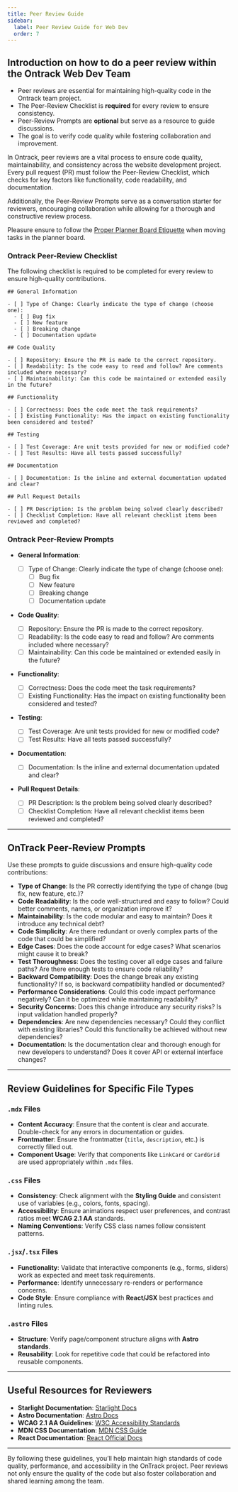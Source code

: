 ```yaml
---
title: Peer Review Guide
sidebar:
  label: Peer Review Guide for Web Dev
  order: 7
---
```



## Introduction on how to do a peer review within the Ontrack Web Dev Team

<Aside type="tip" title="TL;DR">

- Peer reviews are essential for maintaining high-quality code in the Ontrack team project.
- The Peer-Review Checklist is **required** for every review to ensure consistency.
- Peer-Review Prompts are **optional** but serve as a resource to guide discussions.
- The goal is to verify code quality while fostering collaboration and improvement.

</Aside>

In Ontrack, peer reviews are a vital process to ensure code quality, maintainability, and
consistency across the website development project. Every pull request (PR) must follow the
Peer-Review Checklist, which checks for key factors like functionality, code readability, and
documentation.

Additionally, the Peer-Review Prompts serve as a conversation starter for reviewers, encouraging
collaboration while allowing for a thorough and constructive review process.

<Aside type="caution" title="Card Movement in Planner">

Pleasure ensure to follow the
[Proper Planner Board Etiquette](/products/splashkit/08-planner-board)
when moving tasks in the planner board.

</Aside>

### Ontrack Peer-Review Checklist

The following checklist is required to be completed for every review to ensure high-quality
contributions.

```plaintext
## General Information

- [ ] Type of Change: Clearly indicate the type of change (choose one):
  - [ ] Bug fix
  - [ ] New feature
  - [ ] Breaking change
  - [ ] Documentation update

## Code Quality

- [ ] Repository: Ensure the PR is made to the correct repository.
- [ ] Readability: Is the code easy to read and follow? Are comments included where necessary?
- [ ] Maintainability: Can this code be maintained or extended easily in the future?

## Functionality

- [ ] Correctness: Does the code meet the task requirements?
- [ ] Existing Functionality: Has the impact on existing functionality been considered and tested?

## Testing

- [ ] Test Coverage: Are unit tests provided for new or modified code?
- [ ] Test Results: Have all tests passed successfully?

## Documentation

- [ ] Documentation: Is the inline and external documentation updated and clear?

## Pull Request Details

- [ ] PR Description: Is the problem being solved clearly described?
- [ ] Checklist Completion: Have all relevant checklist items been reviewed and completed?
```

### Ontrack Peer-Review Prompts

- **General Information**:

  - [ ] Type of Change: Clearly indicate the type of change (choose one):
    - [ ] Bug fix
    - [ ] New feature
    - [ ] Breaking change
    - [ ] Documentation update

- **Code Quality**:

  - [ ] Repository: Ensure the PR is made to the correct repository.
  - [ ] Readability: Is the code easy to read and follow? Are comments included where necessary?
  - [ ] Maintainability: Can this code be maintained or extended easily in the future?

- **Functionality**:

  - [ ] Correctness: Does the code meet the task requirements?
  - [ ] Existing Functionality: Has the impact on existing functionality been considered and tested?

- **Testing**:

  - [ ] Test Coverage: Are unit tests provided for new or modified code?
  - [ ] Test Results: Have all tests passed successfully?

- **Documentation**:

  - [ ] Documentation: Is the inline and external documentation updated and clear?

- **Pull Request Details**:
  - [ ] PR Description: Is the problem being solved clearly described?
  - [ ] Checklist Completion: Have all relevant checklist items been reviewed and completed?

---

## OnTrack Peer-Review Prompts

Use these prompts to guide discussions and ensure high-quality code contributions:

- **Type of Change**: Is the PR correctly identifying the type of change (bug fix, new feature,
  etc.)?
- **Code Readability**: Is the code well-structured and easy to follow? Could better comments,
  names, or organization improve it?
- **Maintainability**: Is the code modular and easy to maintain? Does it introduce any technical
  debt?
- **Code Simplicity**: Are there redundant or overly complex parts of the code that could be
  simplified?
- **Edge Cases**: Does the code account for edge cases? What scenarios might cause it to break?
- **Test Thoroughness**: Does the testing cover all edge cases and failure paths? Are there enough
  tests to ensure code reliability?
- **Backward Compatibility**: Does the change break any existing functionality? If so, is backward
  compatibility handled or documented?
- **Performance Considerations**: Could this code impact performance negatively? Can it be optimized
  while maintaining readability?
- **Security Concerns**: Does this change introduce any security risks? Is input validation handled
  properly?
- **Dependencies**: Are new dependencies necessary? Could they conflict with existing libraries?
  Could this functionality be achieved without new dependencies?
- **Documentation**: Is the documentation clear and thorough enough for new developers to
  understand? Does it cover API or external interface changes?

---

## Review Guidelines for Specific File Types

### `.mdx` Files

- **Content Accuracy**: Ensure that the content is clear and accurate. Double-check for any errors
  in documentation or guides.
- **Frontmatter**: Ensure the frontmatter (`title`, `description`, etc.) is correctly filled out.
- **Component Usage**: Verify that components like `LinkCard` or `CardGrid` are used appropriately
  within `.mdx` files.

### `.css` Files

- **Consistency**: Check alignment with the **Styling Guide** and consistent use of variables (e.g.,
  colors, fonts, spacing).
- **Accessibility**: Ensure animations respect user preferences, and contrast ratios meet **WCAG 2.1
  AA** standards.
- **Naming Conventions**: Verify CSS class names follow consistent patterns.

### `.jsx`/`.tsx` Files

- **Functionality**: Validate that interactive components (e.g., forms, sliders) work as expected
  and meet task requirements.
- **Performance**: Identify unnecessary re-renders or performance concerns.
- **Code Style**: Ensure compliance with **React/JSX** best practices and linting rules.

### `.astro` Files

- **Structure**: Verify page/component structure aligns with **Astro standards**.
- **Reusability**: Look for repetitive code that could be refactored into reusable components.

---

## Useful Resources for Reviewers

- **Starlight Documentation**: [Starlight Docs](https://starlight.astro.build/getting-started/)
- **Astro Documentation**: [Astro Docs](https://docs.astro.build/en/getting-started/)
- **WCAG 2.1 AA Guidelines**: [W3C Accessibility Standards](https://www.w3.org/WAI/WCAG21/quickref/)
- **MDN CSS Documentation**: [MDN CSS Guide](https://developer.mozilla.org/en-US/docs/Web/CSS)
- **React Documentation**: [React Official Docs](https://reactjs.org/docs/getting-started.html)

---

By following these guidelines, you’ll help maintain high standards of code quality, performance, and
accessibility in the OnTrack project. Peer reviews not only ensure the quality of the code but also
foster collaboration and shared learning among the team.
